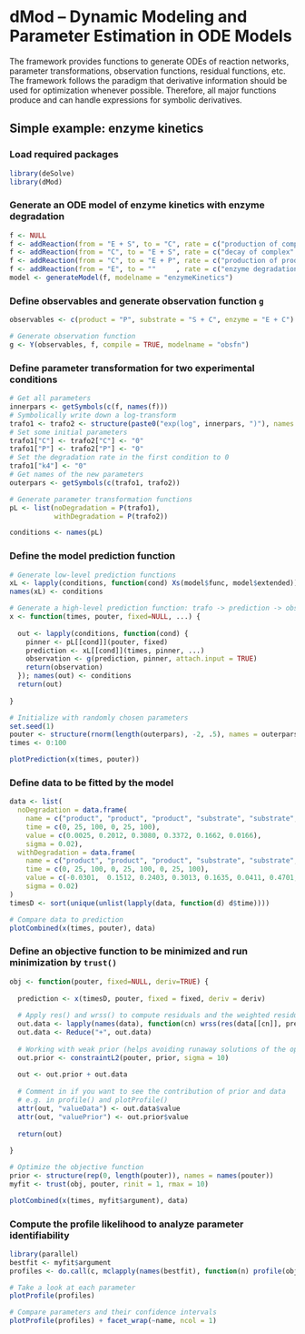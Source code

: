 # dMod -- Dynamic Modeling and Parameter Estimation in ODE Models

The framework provides functions to generate ODEs of reaction networks, parameter transformations, observation functions, residual functions, etc. The framework follows the paradigm that derivative information should be used for optimization whenever possible. Therefore, all major functions produce and can handle expressions for symbolic derivatives.

## Simple example: enzyme kinetics

### Load required packages
```r
library(deSolve)
library(dMod)
```

### Generate an ODE model of enzyme kinetics with enzyme degradation
```r

f <- NULL
f <- addReaction(from = "E + S", to = "C", rate = c("production of complex" = "k1*E*S"), f)
f <- addReaction(from = "C", to = "E + S", rate = c("decay of complex" = "k2*C"), f)
f <- addReaction(from = "C", to = "E + P", rate = c("production of product" = "k3*C"), f)
f <- addReaction(from = "E", to = ""     , rate = c("enzyme degradation" = "k4*E"), f)
model <- generateModel(f, modelname = "enzymeKinetics")

```

### Define observables and generate observation function `g`
```r

observables <- c(product = "P", substrate = "S + C", enzyme = "E + C")

# Generate observation function
g <- Y(observables, f, compile = TRUE, modelname = "obsfn")

```

### Define parameter transformation for two experimental conditions
```r

# Get all parameters
innerpars <- getSymbols(c(f, names(f)))
# Symbolically write down a log-transform
trafo1 <- trafo2 <- structure(paste0("exp(log", innerpars, ")"), names = innerpars)
# Set some initial parameters
trafo1["C"] <- trafo2["C"] <- "0"
trafo1["P"] <- trafo2["P"] <- "0"
# Set the degradation rate in the first condition to 0
trafo1["k4"] <- "0"
# Get names of the new parameters
outerpars <- getSymbols(c(trafo1, trafo2))

# Generate parameter transformation functions
pL <- list(noDegradation = P(trafo1), 
           withDegradation = P(trafo2))

conditions <- names(pL)

```

### Define the model prediction function
```r
# Generate low-level prediction functions
xL <- lapply(conditions, function(cond) Xs(model$func, model$extended))
names(xL) <- conditions

# Generate a high-level prediction function: trafo -> prediction -> observation
x <- function(times, pouter, fixed=NULL, ...) {
  
  out <- lapply(conditions, function(cond) {
    pinner <- pL[[cond]](pouter, fixed)
    prediction <- xL[[cond]](times, pinner, ...)
    observation <- g(prediction, pinner, attach.input = TRUE)
    return(observation)
  }); names(out) <- conditions
  return(out)
  
}

# Initialize with randomly chosen parameters
set.seed(1)
pouter <- structure(rnorm(length(outerpars), -2, .5), names = outerpars)
times <- 0:100

plotPrediction(x(times, pouter))

```

### Define data to be fitted by the model
```r

data <- list(
  noDegradation = data.frame(
    name = c("product", "product", "product", "substrate", "substrate", "substrate"),
    time = c(0, 25, 100, 0, 25, 100),
    value = c(0.0025, 0.2012, 0.3080, 0.3372, 0.1662, 0.0166),
    sigma = 0.02),
  withDegradation = data.frame(
    name = c("product", "product", "product", "substrate", "substrate", "substrate", "enzyme", "enzyme", "enzyme"),
    time = c(0, 25, 100, 0, 25, 100, 0, 25, 100),
    value = c(-0.0301,  0.1512, 0.2403, 0.3013, 0.1635, 0.0411, 0.4701, 0.2001, 0.0383),
    sigma = 0.02)
)
timesD <- sort(unique(unlist(lapply(data, function(d) d$time))))

# Compare data to prediction
plotCombined(x(times, pouter), data)

```

### Define an objective function to be minimized and run minimization by `trust()`
```r
obj <- function(pouter, fixed=NULL, deriv=TRUE) {
  
  prediction <- x(timesD, pouter, fixed = fixed, deriv = deriv)
  
  # Apply res() and wrss() to compute residuals and the weighted residual sum of squares
  out.data <- lapply(names(data), function(cn) wrss(res(data[[cn]], prediction[[cn]])))
  out.data <- Reduce("+", out.data)
  
  # Working with weak prior (helps avoiding runaway solutions of the optimization problem)
  out.prior <- constraintL2(pouter, prior, sigma = 10)
  
  out <- out.prior + out.data
  
  # Comment in if you want to see the contribution of prior and data
  # e.g. in profile() and plotProfile()
  attr(out, "valueData") <- out.data$value
  attr(out, "valuePrior") <- out.prior$value
  
  return(out)
  
}

# Optimize the objective function
prior <- structure(rep(0, length(pouter)), names = names(pouter))
myfit <- trust(obj, pouter, rinit = 1, rmax = 10)

plotCombined(x(times, myfit$argument), data)

```


### Compute the profile likelihood to analyze parameter identifiability
```r
library(parallel)
bestfit <- myfit$argument
profiles <- do.call(c, mclapply(names(bestfit), function(n) profile(obj, bestfit, n, limits=c(-10, 10)), mc.cores=4))

# Take a look at each parameter
plotProfile(profiles)

# Compare parameters and their confidence intervals
plotProfile(profiles) + facet_wrap(~name, ncol = 1)
```



